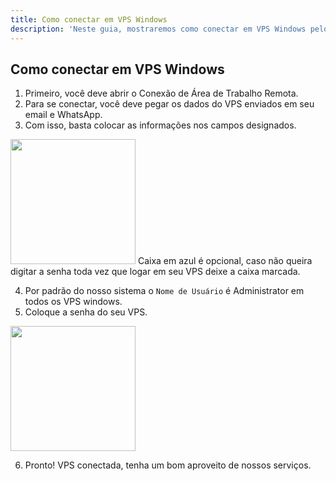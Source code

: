 ```yaml
---
title: Como conectar em VPS Windows
description: 'Neste guia, mostraremos como conectar em VPS Windows pelo RDP.'
---
```


## Como conectar em VPS Windows

1. Primeiro, você deve abrir o Conexão de Área de Trabalho Remota.
2. Para se conectar, você deve pegar os dados do VPS enviados em seu email e WhatsApp.
3. Com isso, basta colocar as informações nos campos designados.

<img height="200" src="/images/vps/como-conectar-vps-windows/rdp.png" />
<Note>Caixa em azul é opcional, caso não queira digitar a senha toda vez que logar em seu VPS deixe a caixa marcada.</Note>

4. Por padrão do nosso sistema o `Nome de Usuário` é Administrator em todos os VPS windows.
5. Coloque a senha do seu VPS.

<img height="200" src="/images/vps/como-conectar-vps-windows/senha.png" />

6. Pronto! VPS conectada, tenha um bom aproveito de nossos serviços.